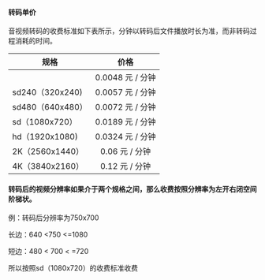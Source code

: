 #### 转码单价

音视频转码的收费标准如下表所示，分钟以转码后文件播放时长为准，而非转码过程消耗的时间。

|规格|价格|
|---|:--:|
||0.0048 元 / 分钟|
| sd240（320x240)| 0.0057 元 / 分钟 |
|sd480（640x480）	|0.0072 元 / 分钟|
|sd（1080x720）|0.0189 元 / 分钟|
|hd（1920x1080)|0.0324 元 / 分钟|
|2K（2560x1440）|0.06 元 / 分钟|
|4K（3840x2160）|0.12 元 / 分钟|

 
#### 转码后的视频分辨率如果介于两个规格之间，那么收费按照分辨率为左开右闭空间阶梯状。
例：转码后分辨率为750x700

长边：640 <750 <=1080

短边：480 < 700 < =720

所以按照sd（1080x720）的收费标准收费